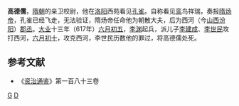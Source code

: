 '''高德儒'''{{BD||？|617年||catIdx=G}}，[[隋朝|隋朝]]的亲卫校尉，他在[[洛阳|洛阳]]西苑看见[[孔雀|孔雀]]。自称看见[[鸾|鸾]]鸟祥瑞，奏报[[隋炀帝|隋炀帝]]，孔雀已经飞走，无法验证，隋炀帝任命他为朝散大夫，后为西河（今[[山西|山西]][[汾阳|汾阳]]）[[郡丞|郡丞]]。[[大业|大业]]十三年（617年）[[六月初五|六月初五]]，[[李渊|李渊]]起兵，派儿子[[李建成|李建成]]、[[李世民|李世民]]攻打西河，[[六月初十|六月初十]]，攻克西河，李世民历数他的罪过，将高德儒处死。
==参考文献==
*《[[资治通鉴|资治通鉴]]》第一百八十三卷
[[Category:隋朝军事人物|G]]
[[Category:高姓|D]]